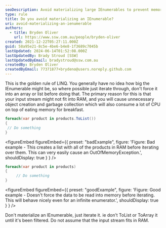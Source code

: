 ```yaml
---
seoDescription: Avoid materializing large IEnumerables to prevent memory and CPU issues, instead iterate through them directly.
type: rule
title: Do you avoid materializing an IEnumerable?
uri: avoid-materializing-an-ienumerable
authors:
  - title: Bryden Oliver
    url: https://www.ssw.com.au/people/bryden-oliver
created: 2021-12-22T05:27:11.000Z
guid: 58a95e21-8c5e-4be6-b4e8-1f3689c7045b
lastUpdated: 2024-06-14T01:52:08.000Z
lastUpdatedBy: Brady Stroud [SSW]
lastUpdatedByEmail: bradystroud@ssw.com.au
createdBy: Bryden Oliver
createdByEmail: 77371877+brydeno@users.noreply.github.com
---
```


This is the golden rule of LINQ. You generally have no idea how big the IEnumerable might be, so where possible just iterate through, don't force it into an array or list before doing that.
The primary reason for this is that your input stream might not fit into RAM, and you will cause unnecessary object creation and garbage collection which will also consume a lot of CPU on top of eating memory for breakfast.

```cs
foreach(var product in products.ToList())
{
 // Do something
}
```

<figureEmbed figureEmbed={{
  preset: "badExample",
  figure: 'Figure: Bad example - This creates a list with all of the products in RAM before iterating over them. This can very easily cause an OutOfMemoryException.',
  shouldDisplay: true
} } />


```cs
foreach(var product in products)
{
     // Do something
}
```

<figureEmbed figureEmbed={{
  preset: "goodExample",
  figure: 'Figure: Good example - Doesn\'t force the data to be read into memory before iterating. This will behave nicely even for an infinite enumerator.',
  shouldDisplay: true
} } />


Don't materialize an IEnumerable, just iterate it. ie don't ToList or ToArray it until it's been filtered. Do not assume that the input stream fits in RAM.
